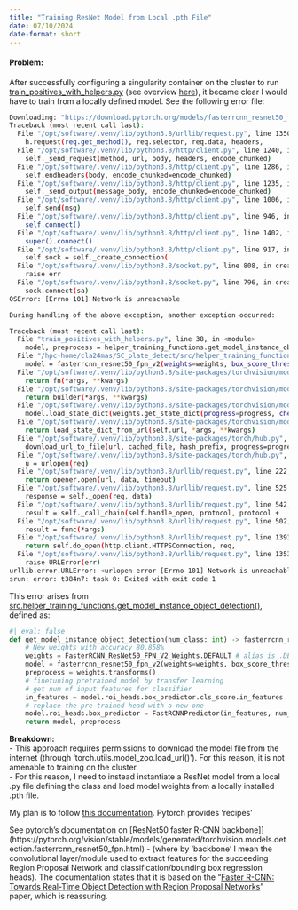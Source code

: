 ```yaml
---
title: "Training ResNet Model from Local .pth File"
date: 07/10/2024
date-format: short
---
```


#### Problem: \
After successfully configuring a singularity container on the cluster to run [train_positives_with_helpers.py](../../../scripts/model_implementation/train_positives_with_helpers.py) (see overview [here](ResNet50_setup.md)), it became clear I would have to train from a locally defined model. See the following error file:

```bash
Downloading: "https://download.pytorch.org/models/fasterrcnn_resnet50_fpn_v2_coco-dd69338a.pth" to /hpc-home/cla24mas/.cache/torch/hub/checkpoints/fasterrcnn_resnet50_fpn_v2_coco-dd69338a.pth
Traceback (most recent call last):
  File "/opt/software/.venv/lib/python3.8/urllib/request.py", line 1350, in do_open
    h.request(req.get_method(), req.selector, req.data, headers,
  File "/opt/software/.venv/lib/python3.8/http/client.py", line 1240, in request
    self._send_request(method, url, body, headers, encode_chunked)
  File "/opt/software/.venv/lib/python3.8/http/client.py", line 1286, in _send_request
    self.endheaders(body, encode_chunked=encode_chunked)
  File "/opt/software/.venv/lib/python3.8/http/client.py", line 1235, in endheaders
    self._send_output(message_body, encode_chunked=encode_chunked)
  File "/opt/software/.venv/lib/python3.8/http/client.py", line 1006, in _send_output
    self.send(msg)
  File "/opt/software/.venv/lib/python3.8/http/client.py", line 946, in send
    self.connect()
  File "/opt/software/.venv/lib/python3.8/http/client.py", line 1402, in connect
    super().connect()
  File "/opt/software/.venv/lib/python3.8/http/client.py", line 917, in connect
    self.sock = self._create_connection(
  File "/opt/software/.venv/lib/python3.8/socket.py", line 808, in create_connection
    raise err
  File "/opt/software/.venv/lib/python3.8/socket.py", line 796, in create_connection
    sock.connect(sa)
OSError: [Errno 101] Network is unreachable

During handling of the above exception, another exception occurred:

Traceback (most recent call last):
  File "train_positives_with_helpers.py", line 38, in <module>
    model, preprocess = helper_training_functions.get_model_instance_object_detection(num_class)
  File "/hpc-home/cla24mas/SC_plate_detect/src/helper_training_functions.py", line 27, in get_model_instance_object_detection
    model = fasterrcnn_resnet50_fpn_v2(weights=weights, box_score_thresh=0.0001)
  File "/opt/software/.venv/lib/python3.8/site-packages/torchvision/models/_utils.py", line 142, in wrapper
    return fn(*args, **kwargs)
  File "/opt/software/.venv/lib/python3.8/site-packages/torchvision/models/_utils.py", line 228, in inner_wrapper
    return builder(*args, **kwargs)
  File "/opt/software/.venv/lib/python3.8/site-packages/torchvision/models/detection/faster_rcnn.py", line 659, in fasterrcnn_resnet50_fpn_v2
    model.load_state_dict(weights.get_state_dict(progress=progress, check_hash=True))
  File "/opt/software/.venv/lib/python3.8/site-packages/torchvision/models/_api.py", line 90, in get_state_dict
    return load_state_dict_from_url(self.url, *args, **kwargs)
  File "/opt/software/.venv/lib/python3.8/site-packages/torch/hub.py", line 765, in load_state_dict_from_url
    download_url_to_file(url, cached_file, hash_prefix, progress=progress)
  File "/opt/software/.venv/lib/python3.8/site-packages/torch/hub.py", line 624, in download_url_to_file
    u = urlopen(req)
  File "/opt/software/.venv/lib/python3.8/urllib/request.py", line 222, in urlopen
    return opener.open(url, data, timeout)
  File "/opt/software/.venv/lib/python3.8/urllib/request.py", line 525, in open
    response = self._open(req, data)
  File "/opt/software/.venv/lib/python3.8/urllib/request.py", line 542, in _open
    result = self._call_chain(self.handle_open, protocol, protocol +
  File "/opt/software/.venv/lib/python3.8/urllib/request.py", line 502, in _call_chain
    result = func(*args)
  File "/opt/software/.venv/lib/python3.8/urllib/request.py", line 1393, in https_open
    return self.do_open(http.client.HTTPSConnection, req,
  File "/opt/software/.venv/lib/python3.8/urllib/request.py", line 1353, in do_open
    raise URLError(err)
urllib.error.URLError: <urlopen error [Errno 101] Network is unreachable>
srun: error: t384n7: task 0: Exited with exit code 1
```

This error arises from [src.helper_training_functions.get_model_instance_object_detection()](../../../src/helper_training_functions.py), defined as:
```python
#| eval: false
def get_model_instance_object_detection(num_class: int) -> fasterrcnn_resnet50_fpn_v2:
    # New weights with accuracy 80.858%
    weights = FasterRCNN_ResNet50_FPN_V2_Weights.DEFAULT # alias is .DEFAULT suffix, weights = None is random initialisation, box MAP 46.7, params, 43.7M, GFLOPS 280.37 https://github.com/pytorch/vision/pull/5763
    model = fasterrcnn_resnet50_fpn_v2(weights=weights, box_score_thresh=0.0001)
    preprocess = weights.transforms()
    # finetuning pretrained model by transfer learning
    # get num of input features for classifier
    in_features = model.roi_heads.box_predictor.cls_score.in_features
    # replace the pre-trained head with a new one
    model.roi_heads.box_predictor = FastRCNNPredictor(in_features, num_class)
    return model, preprocess

```
**Breakdown:** \
- This approach requires permissions to download the model file from the internet (through 'torch.utils.model_zoo.load_url()'). For this reason, it is not amenable to training on the cluster. \
- For this reason, I need to instead instantiate a ResNet model from a local .py file defining the class and load model weights from a locally installed .pth file. \

My plan is to follow [this documentation](https://pytorch.org/blog/how-to-train-state-of-the-art-models-using-torchvision-latest-primitives/).
Pytorch provides 'recipes' 

See pytorch's documentation on [ResNet50 faster R-CNN backbone]](https://pytorch.org/vision/stable/models/generated/torchvision.models.detection.fasterrcnn_resnet50_fpn.html) - (where by 'backbone' I mean the convolutional layer/module used to extract features for the succeeding Region Proposal Network and classification/bounding box regression heads). The documentation states that it is based on the "[Faster R-CNN: Towards Real-Time Object Detection with Region Proposal Networks](https://arxiv.org/abs/1506.01497)" paper, which is reassuring. \
